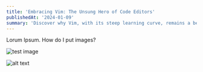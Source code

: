 ```yaml
---
title: 'Embracing Vim: The Unsung Hero of Code Editors'
publishedAt: '2024-01-09'
summary: 'Discover why Vim, with its steep learning curve, remains a beloved tool among developers for editing code efficiently and effectively.'
---
```


Lorum Ipsum. How do I put images?

<Image
  src="/test.jpg"
  alt="test image"
  width={640}
  height={500}
/>

![alt text](/test.jpg)


